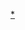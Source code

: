 {{Sidebar with collapsible lists
| name = 菲律賓行政區劃層級
| image = [[File:Coat of arms of the Philippines.svg|80px]]
| imagestyle = padding:0 0 0.75em;
| bodyclass = plainlist
| bodystyle = width:200px;
| titlestyle = font-size:110%;<!--font-weight:normal;-->
| title = [[菲律賓行政區劃]]
| listtitlestyle = background:#ffdead;border-top:#aaa 1px solid;border-bottom: #aaa 1px solid; text-align:center;
| liststyle = 
|
| list1title = 一級行政區
| list1 = 
* [[大區 (菲律賓)|大區]]
* {{tsl|en|Autonomous regions of the Philippines|自治區 (菲律賓)|自治區}}
|
| list2title = 二級行政區
| list2 = 
* [[菲律宾省份列表|省]]
* {{link-en|獨立市 (菲律賓)|Cities of the Philippines|獨立市}}
* [[帕特罗斯 (菲律宾)|獨立自治市]]
|
| list3title = 三級行政區
| list3 = 
* {{le|自治市 (菲律賓)|Municipalities of the Philippines|自治市}}
* [[菲律宾城市列表|市]]
|
| list4title = 四級行政區
| list4 =
* [[描籠涯]]
|
| list5title = 五級行政區
| list5 =
* {{tsl|en|Poblacion|波夫拉西翁}}
* {{link-en|錫蒂奧|Sitio}}
* {{link-en|普羅克|Purok}}
|
| list6title = 其他
| list6 =
* {{tsl|en|Island groups of the Philippines|菲律賓島嶼群|島嶼群}}
* {{link-en|特大區 (菲律賓)|Super regions of the Philippines|特大區}}
* {{tsl|en|Regional Trial Court|区域审判法院|司法轄區}}
* {{tsl|en|Legislative districts of the Philippines|菲律賓選舉區劃|選區}}
* {{tsl|en|List of metropolitan areas in the Philippines|菲律賓都會區列表|都會區}}
* {{tsl|en|Special geographic area of Bangsamoro|邦薩摩洛特別地理區域|特殊地理區域}}
|
| navbarstyle = border-top:#aaa 1px solid;
}}<noinclude>
[[Category:菲律宾行政区划模板|*]]
</noinclude>